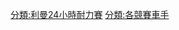 {{Commons category|24 Hours of Le Mans drivers}}
{{CategoryTOC|left}}

[[分類:利曼24小時耐力賽|分類:利曼24小時耐力賽]]
[[分類:各競賽車手|分類:各競賽車手]]